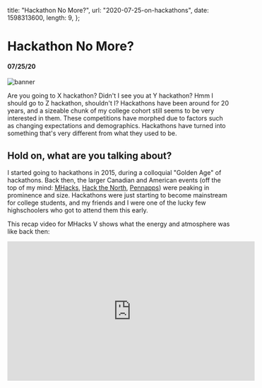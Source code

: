   title: "Hackathon No More?",
  url: "2020-07-25-on-hackathons",
  date: 1598313600,
  length: 9,
};

# Hackathon No More?

#### 07/25/20

![banner](/images/2020-07-25-on-hackathons/banner.jpg)

Are you going to X hackathon? Didn't I see you at Y hackathon? Hmm I should go to Z hackathon, shouldn't I? Hackathons have been around for 20 years, and a sizeable chunk of my college cohort still seems to be very interested in them. These competitions have morphed due to factors such as changing expectations and demographics. Hackathons have turned into something that's very different from what they used to be.

## Hold on, what are you talking about?

I started going to hackathons in 2015, during a colloquial "Golden Age" of hackathons. Back then, the larger Canadian and American events (off the top of my mind: [MHacks](https://mhacks.org/), [Hack the North](https://hackthenorth.com/), [Pennapps](http://pennapps.com/)) were peaking in prominence and size. Hackathons were just starting to become mainstream for college students, and my friends and I were one of the lucky few highschoolers who got to attend them this early.

This recap video for MHacks V shows what the energy and atmosphere was like back then:

<div style={{ position: "relative", paddingBottom: "56.25%", height: 0 }}>
  <iframe
    width="560"
    height="315"
    src="https://www.youtube.com/embed/uDO84SNu-oI"
    frameBorder="0"
    style={{
      position: "absolute",
      top: 0,
      left: 0,
      width: "100%",
      height: "100%",
    }}
    allowfullscreen
  />
</div>

#

My favorite hackathon memories were all made during those first few years. Most people were attending these events for their first time, gathering to create a community that was distinguished by genuine creativity and a curiosity to learn. People came in without the goal of winning; a huge number of participants made teams and ideas on the spot, and were always down to pivot so as to maximize the fun and learning they woulve have at these weekends. Almost every finalist project had a totally unique idea and implementation. And there were tons of projects that were made just to crack a joke and have a good time:

- AR voice ML Ninjustsu [battle simulator](https://devpost.com/software/ar-voice-control-and-ml-hand-sign-ninjutsu-battle-simulator)
- Google Home Mini made from a [raspberry donut](https://devpost.com/software/timbit-home-oiuba7) (yes, I made it!)
- [Sunlight 2.0](https://devpost.com/software/sunlight-2-0-1ifte8)
- [Burrito machine](https://devpost.com/software/daburrito)
- See the world through [an intestine](http://www.jhclaura.com/peep-rack/)
- The list goes [on](https://stupidhackathon.com/) and [on](https://terriblehack.website/f2016) and [on](https://terriblehack.website/f2017)...

And hackathons were not just competitions; they were social galas. People came in, dressed in dinosaur and astronaut costumes, feeling fully welcomed within a special culture that valued uniqueness and individual wackiness. Hackathons were gaining in momentum and energy: organizers managed to come up with ever more creative events (starting traditions such as spicy noodle challenges, bubble tea tables, and karaoke), and company sponsorships were skyrocketing. This was when some events got large enough to rent entire football stadiums and venues for the first and last time. Here, I got to meet the most unique and interesting people of my hackathon career. It was a great time.

![cd hack project](/images/2020-07-25-on-hackathons/cd_hack.JPG)
_A cool hardware hack that etched content onto CDs_

Having this baseline in mind, we can see that our current events are a far cry from what they used to be.

## Ok, how have they changed?

When you go to a hackthon these days, you will feel that something is off. The event just doesn't feel like a haven for creativity, building and bonding. In general, I think the broader hackathon world is facing these issues:

1. **Company presence dominates the hackathon**: Hackathons are not for-profit events. In order to survive, they must use a combination of company sponsorships, venue bursaries and food services partners to make the event possible. Naturally, this means that companies can sponsor prizes to get their name and product on people's minds. As these events grew more prominent over time, companies competed with each other to up the ante in terms of the number and dollar value of their prizes. The event starts to feel like a job fair x company challenge.

2. **People prioritize to maximize winnings**: By maximizing winnings, this refers to trying to get as much prize money and free Google Home devices as possible. The enticing sponsored prizes attracts people who come to hackathons for the wrong reason. Teams gun to tick as many boxes as possible by using an API or service just so they can qualify for a special prize. People now start their ideation sessions with prompts like "What idea will get us X, Y, and Z prizes?" instead of "What am I curious about, and what do I want to learn and build on?".

3. **The spirit of hackathons gets lost**: People are now prioritizing their projects for the dollar value of prizes and the clout of awards. There is a trend where more and more attendees no longer come in to learn and make memories. Teams are now arriving to hackathons fully formed, with an idea in hand, and a checklist of the prizes they want to win. It becomes a regular occurence to see teams building in buzzword spaces (ie "We're making Uber but with crypto and AR and also ML") and ripping off older projects that have won in the past. Projects start becoming repetitive and people stop being inspired on demo day. We see much fewer projects that are fun, novel, and high-risk. Ever seen one of these projects before? (hint: I've personally seen more than 5 of each)

- [smart garbage bin](https://devpost.com/software/search?query=smart+garbage) that uses computer vision to sort your trash
- automated plant [irrigation systems](https://devpost.com/software/search?query=irrigation)
- facial recognition [door lock](https://devpost.com/software/search?query=face+door+lock)
- fridges with cameras that [tell you what's inside them](https://devpost.com/software/search?query=fridge+camera)

4. **No more excitement**: Once a rare group, veterans now dominate these events. These people have attended over 5 hackathons, and already know the ins and outs of these outings. People arrive, skip the opening ceremony, get the company swag, and start working on their hashed-out project idea. The novelty of these events has worn off, and attendees overall seem less excited, engaged and outgoing. Moreover, the original organizers of the most popular events have already moved on, leaving behind stewardship teams. It takes a much smaller activation energy to continue an event than to start it from scratch.

5. **Event saturation**: Hackathons used to be a rarity, happening once every few months in Toronto. In 2019, we had around 10 going on each month, just in Toronto. Although it's great for making these events more accessible than ever, there seems to be so many hackathons that they divert a lot of the resources and attention that large events used to get. Companies are now way more reluctant to support local hackathons, and a general downsizing is occuring across the board.

With the advent of the Covid19 pandemic, even the in-person aspect (where memories are made!) has been taken away.

As someone who has made lifelong memories from attending over 40 hackathons, I'm saddened to see such an awesome opportunity decay to a state like this. The factors at play seem to be inevitable feedback loops, so I'm not too optimistic about the state of hackathons in the future.

## What's next

I'm pretty certain that hackathons as we knew it are going to be die for good. Prepare to say goodbye to most of the large, extravagent events that you see on [old youtube](https://www.youtube.com/watch?v=FcZhyLZlIA8). Grab those fidget spinners and little swag trinkets while you can, because it looks like companies are already starting to realize that throwing money to promotions and sponsor prizes usually does not do much to promote their sales or talent pool.

On the other hand, the downfall of hackathons may help retire the mindset of building short term and building for show. I think we'll see a rise in the more sustainable model of creating usable products for users that have real impact. During the pandemic I have already noticed a sharp increase in interest towards longer term ventures such as MVP labs, monthlong hackathons, and communal living arrangements / hackerhouses. Having done all those recently, I can say for sure that I've learned a lot more, made better memories, and built more meaningful relationships than I have during my past 3 years of attending hackathons. Some of the most proming projects, such as [Gather Town](https://gather.town/), [Fractal](/blog/2020-10-03-startups), [LiPoker](https://lipoker.io/), and [Dark Forest](https://zkga.me/) were all spawned from these events over the past year.

<center>
  <img src="/images/2020-07-25-on-hackathons/school2.gif" alt="school 2.0" />
</center>

_If you're looking to make friendships and great memories, there are other things
that are better for that_

If you were considering attending a hackathon, I'd still recommend you do them if you've never done them before. It's a totally unique situation where you get to build whatever, however, without needing to worry about the restrictions of real life. And there are still great moments to meet cool builders. I would warn against doing them repeatedly, since there is a diminishing return in terms of new experiences. As someone who is a lot more disenchanted from hackathons since the glory days, I would recommend you to look to participating in communal living arrangments and building [longer-term](/projects/noisy) personal projects. The world is big and there are many cooler things to do than hackathons these days!

Sincerely,

An ex hackathoner
